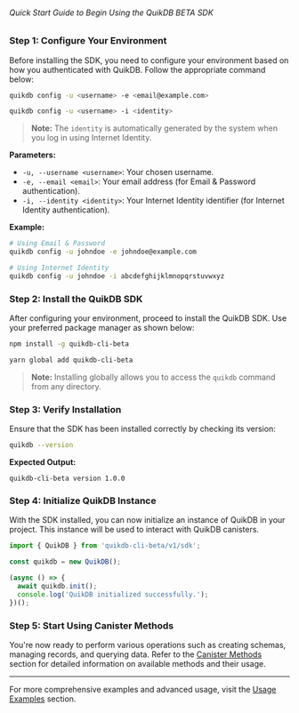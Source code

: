 ###### Quick Start Guide to Begin Using the QuikDB BETA SDK

### Step 1: Configure Your Environment

Before installing the SDK, you need to configure your environment based on how you authenticated with QuikDB. Follow the appropriate command below:

<CodeGroup>
  <CodeGroupItem title="Email & Password Authentication" active>

  ```bash
  quikdb config -u <username> -e <email@example.com>
  ```

  </CodeGroupItem>

  <CodeGroupItem title="Internet Identity Authentication">

  ```bash
  quikdb config -u <username> -i <identity>
  ```

  </CodeGroupItem>
</CodeGroup>

> **Note:** The `identity` is automatically generated by the system when you log in using Internet Identity.

**Parameters:**

- `-u, --username <username>`: Your chosen username.
- `-e, --email <email>`: Your email address (for Email & Password authentication).
- `-i, --identity <identity>`: Your Internet Identity identifier (for Internet Identity authentication).

**Example:**

```bash
# Using Email & Password
quikdb config -u johndoe -e johndoe@example.com

# Using Internet Identity
quikdb config -u johndoe -i abcdefghijklmnopqrstuvwxyz
```

### Step 2: Install the QuikDB SDK

After configuring your environment, proceed to install the QuikDB SDK. Use your preferred package manager as shown below:

<CodeGroup>
  <CodeGroupItem title="npm" active>

  ```bash
  npm install -g quikdb-cli-beta
  ```

  </CodeGroupItem>

  <CodeGroupItem title="yarn">

  ```bash
  yarn global add quikdb-cli-beta
  ```

  </CodeGroupItem>
</CodeGroup>

> **Note:** Installing globally allows you to access the `quikdb` command from any directory.

### Step 3: Verify Installation

Ensure that the SDK has been installed correctly by checking its version:

```bash
quikdb --version
```

**Expected Output:**

```
quikdb-cli-beta version 1.0.0
```

### Step 4: Initialize QuikDB Instance

With the SDK installed, you can now initialize an instance of QuikDB in your project. This instance will be used to interact with QuikDB canisters.

```typescript
import { QuikDB } from 'quikdb-cli-beta/v1/sdk';

const quikdb = new QuikDB();

(async () => {
  await quikdb.init();
  console.log('QuikDB initialized successfully.');
})();
```

### Step 5: Start Using Canister Methods

You're now ready to perform various operations such as creating schemas, managing records, and querying data. Refer to the [Canister Methods](./canister-methods) section for detailed information on available methods and their usage.

---

For more comprehensive examples and advanced usage, visit the [Usage Examples](./usage-examples) section.
